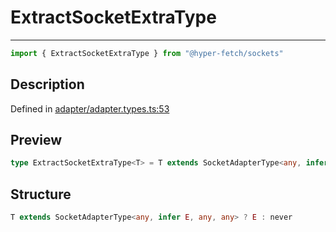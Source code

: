 

# ExtractSocketExtraType

<div class="api-docs__separator" data-reactroot="">

---

</div><div class="api-docs__import" data-reactroot="">

```ts
import { ExtractSocketExtraType } from "@hyper-fetch/sockets"
```

</div><div class="api-docs__section">

## Description

</div><div class="api-docs__description"><span class="api-docs__do-not-parse">



</span></div><p class="api-docs__definition">

Defined in [adapter/adapter.types.ts:53](https://github.com/BetterTyped/hyper-fetch/blob/cc329b91/packages/sockets/src/adapter/adapter.types.ts#L53)

</p><div class="api-docs__section">

## Preview

</div><div class="api-docs__preview type single">

```ts
type ExtractSocketExtraType<T> = T extends SocketAdapterType<any, infer  E, any, any> ? E : never;
```

</div><div class="api-docs__section">

## Structure

</div><div class="api-docs__returns">

```ts
T extends SocketAdapterType<any, infer E, any, any> ? E : never
```

</div>